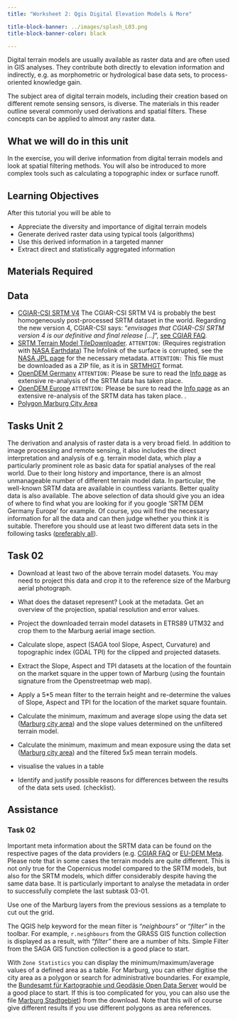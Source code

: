 ```yaml
---
title: "Worksheet 2: Qgis Digital Elevation Models & More"

title-block-banner: ../images/splash_L03.png
title-block-banner-color: black

---
```




Digital terrain models are usually available as raster data and are often used in GIS analyses. They contribute both directly to elevation information and indirectly, e.g. as morphometric or hydrological base data sets, to process-oriented knowledge gain.


The subject area of digital terrain models, including their creation based on different remote sensing sensors, is diverse. The materials in this reader outline several commonly used derivations and spatial filters. These concepts can be applied to almost any raster data.


## What we will do in this unit

In the exercise, you will derive information from digital terrain models and look at spatial filtering methods. You will also be introduced to more complex tools such as calculating a topographic index or surface runoff.


## Learning Objectives 

After this tutorial you will be able to

  * Appreciate the diversity and importance of digital terrain models 
  * Generate derived raster data using typical tools (algorithms)
  * Use this derived information in a targeted manner
  * Extract direct and statistically aggregated information


## Materials Required

## Data
  * [CGIAR-CSI SRTM V4](https://srtm.csi.cgiar.org/srtmdata/){.external target="_blank"} The CGIAR-CSI SRTM V4 is probably the best homogeneously post-processed SRTM dataset in the world. Regarding the new version 4, CGIAR-CSI says: "*envisages that CGIAR-CSI SRTM version 4 is our definitive and final release [...]*", [see CGIAR FAQ](https://srtm.csi.cgiar.org/faq/){.external target="_blank"}.
  * [SRTM Terrain Model TileDownloader](https://dwtkns.com/srtm30m/){.external target="_blank"}. `ATTENTION:` (Requires registration with [NASA Earthdata](https://urs.earthdata.nasa.gov/users/new){.external target="_blank"}) The Infolink of the surface is corrupted, see the [NASA JPL page](https://www2.jpl.nasa.gov/srtm/){.external target="_blank"} for the necessary metadata. `ATTENTION:` This file must be downloaded as a ZIP file, as it is in [SRTMHGT](https://gdal.org/drivers/raster/srtmhgt.html){.external target="_blank"} format. 
  * [OpenDEM Germany](https://opendem.info/downloads/srtm_germany_dtm.zip) `ATTENTION:` Please be sure to read the [Info page](https://opendem.info/srtm_processing.html){.external target="_blank"} as extensive re-analysis of the SRTM data has taken place. 
  * [OpenDEM Europe](https://opendem.info/opendemeu_download_highres.html){.external target="_blank"} `ATTENTION:` Please be sure to read the [Info page](https://opendem.info/opendemeu_background.html){.external target="_blank"} as an extensive re-analysis of the SRTM data has taken place.  .
  * [Polygon Marburg City Area](../assets/marburg_stadtgebiet.gpkg)

## Tasks Unit 2
The derivation and analysis of raster data is a very broad field. In addition to image processing and remote sensing, it also includes the direct interpretation and analysis of e.g. terrain model data, which play a particularly prominent role as basic data for spatial analyses of the real world. Due to their long history and importance, there is an almost unmanageable number of different terrain model data. In particular, the well-known SRTM data are available in countless variants. Better quality data is also available. The above selection of data should give you an idea of where to find what you are looking for if you google 'SRTM DEM Germany Europe' for example. Of course, you will find the necessary information for all the data and can then judge whether you think it is suitable. Therefore you should use at least two different data sets in the following tasks ([preferably all](https://raw.githubusercontent.com/gisma-courses/geoinfo-basis-qgis/master/docs/assets/data/le3_dem.zip)).


## Task 02

* Download at least two of the above terrain model datasets. You may need to project this data and crop it to the reference size of the Marburg aerial photograph.

* What does the dataset represent? Look at the metadata. Get an overview of the projection, spatial resolution and error values.
* Project the downloaded terrain model datasets in ETRS89 UTM32 and crop them to the Marburg aerial image section.
* Calculate slope, aspect (SAGA tool Slope, Aspect, Curvature) and topographic index (GDAL TPI) for the clipped and projected datasets. 
* Extract the Slope, Aspect and TPI datasets at the location of the fountain on the market square in the upper town of Marburg (using the fountain signature from the Openstreetmap web map).
* Apply a 5*5 mean filter to the terrain height and re-determine the values of Slope, Aspect and TPI for the location of the market square fountain.
* Calculate the minimum, maximum and average slope using the data set ([Marburg city area](../assets/marburg_stadtgebiet.gpkg)) and the slope values determined on the unfiltered terrain model. 
* Calculate the minimum, maximum and mean exposure using the data set ([Marburg city area](../assets/marburg_stadtgebiet.gpkg)) and the filtered 5x5 mean terrain models.
* visualise the values in a table

* Identify and justify possible reasons for differences between the results of the data sets used. (checklist). 


## Assistance

### Task 02
Important meta information about the SRTM data can be found on the respective pages of the data providers (e.g. [CGIAR FAQ](https://srtm.csi.cgiar.org/faq/){.external target="_blank"} or [EU-DEM Meta](https://land.copernicus.eu/imagery-in-situ/eu-dem/eu-dem-v1.1?tab=metadata){.external target="_blank"}. Please note that in some cases the terrain models are quite different. This is not only true for the Copernicus model compared to the SRTM models, but also for the SRTM models, which differ considerably despite having the same data base. It is particularly important to analyse the metadata in order to successfully complete the last subtask 03-01.

Use one of the Marburg layers from the previous sessions as a template to cut out the grid.

The QGIS help keyword for the mean filter is *"neighbours"* or *"filter"* in the toolbar. For example, `r.neighbours` from the GRASS GIS function collection is displayed as a result, with *"filter"* there are a number of hits. Simple Filter from the SAGA GIS function collection is a good place to start.

With `Zone Statistics` you can display the minimum/maximum/average values of a defined area as a table. For Marburg, you can either digitise the city area as a polygon or search for administrative boundaries. For example, the [Bundesamt für Kartographie und Geodäsie Open Data Server](https://gdz.bkg.bund.de/index.php/default/open-data.html){.external target="_blank"} would be a good place to start.
 If this is too complicated for you, you can also use the file [Marburg Stadtgebiet]({{ site.baseurl}}}/assets/data/marburg_stadtgebiet.gpkg)) from the download. Note that this will of course give different results if you use different polygons as area references.  